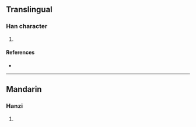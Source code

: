 {{character info/new}}
==Translingual==

===Han character===
{{Han char|rn=96|rad=玉|as=08|sn=12|four=|canj=MGYOJ|ids=⿰𤣩卒}}

# {{defn|Han|sort=玉08}}

====References====
* {{Han ref|kx=0734.040|dkj=21041|hdz=21123.050|uh=7417|ud=29719}}

----

==Mandarin==

===Hanzi===
{{cmn-hanzi|pin=[[cuì]] ([[cui4]])|wg=ts'ui<sup>4</sup>}}

# {{defn|lang=cmn|sort=玉08}}
